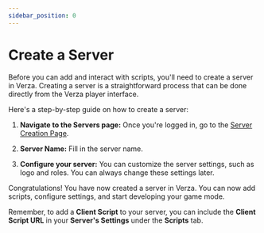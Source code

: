 ```yaml
---
sidebar_position: 0
---
```


# Create a Server

Before you can add and interact with scripts, you'll need to create a server in Verza. Creating a server is a straightforward process that can be done directly from the Verza player interface.

Here's a step-by-step guide on how to create a server:

1. **Navigate to the Servers page:** Once you're logged in, go to the [Server Creation Page](https://verza.io/servers/create).

2. **Server Name:** Fill in the server name.

3. **Configure your server:** You can customize the server settings, such as logo and roles. You can always change these settings later.

Congratulations! You have now created a server in Verza. You can now add scripts, configure settings, and start developing your game mode.

Remember, to add a **Client Script** to your server, you can include the **Client Script URL** in your **Server's Settings** under the **Scripts** tab.
